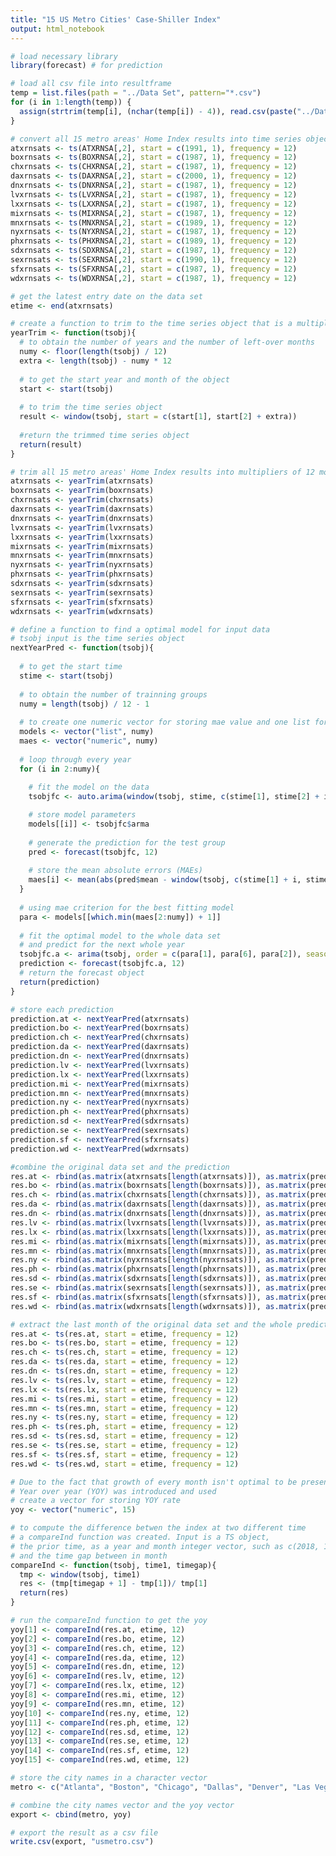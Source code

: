 ```yaml
---
title: "15 US Metro Cities' Case-Shiller Index"
output: html_notebook
---
```


```r

# load necessary library
library(forecast) # for prediction

# load all csv file into resultframe
temp = list.files(path = "../Data Set", pattern="*.csv")
for (i in 1:length(temp)) {
  assign(strtrim(temp[i], (nchar(temp[i]) - 4)), read.csv(paste("../Data Set/", temp[i], sep = "")))
}

# convert all 15 metro areas' Home Index results into time series objects
atxrnsats <- ts(ATXRNSA[,2], start = c(1991, 1), frequency = 12)
boxrnsats <- ts(BOXRNSA[,2], start = c(1987, 1), frequency = 12)
chxrnsats <- ts(CHXRNSA[,2], start = c(1987, 1), frequency = 12)
daxrnsats <- ts(DAXRNSA[,2], start = c(2000, 1), frequency = 12)
dnxrnsats <- ts(DNXRNSA[,2], start = c(1987, 1), frequency = 12)
lvxrnsats <- ts(LVXRNSA[,2], start = c(1987, 1), frequency = 12)
lxxrnsats <- ts(LXXRNSA[,2], start = c(1987, 1), frequency = 12)
mixrnsats <- ts(MIXRNSA[,2], start = c(1987, 1), frequency = 12)
mnxrnsats <- ts(MNXRNSA[,2], start = c(1989, 1), frequency = 12)
nyxrnsats <- ts(NYXRNSA[,2], start = c(1987, 1), frequency = 12)
phxrnsats <- ts(PHXRNSA[,2], start = c(1989, 1), frequency = 12)
sdxrnsats <- ts(SDXRNSA[,2], start = c(1987, 1), frequency = 12)
sexrnsats <- ts(SEXRNSA[,2], start = c(1990, 1), frequency = 12)
sfxrnsats <- ts(SFXRNSA[,2], start = c(1987, 1), frequency = 12)
wdxrnsats <- ts(WDXRNSA[,2], start = c(1987, 1), frequency = 12)

# get the latest entry date on the data set
etime <- end(atxrnsats)

# create a function to trim to the time series object that is a multiplier of 12 monthes
yearTrim <- function(tsobj){
  # to obtain the number of years and the number of left-over months
  numy <- floor(length(tsobj) / 12)
  extra <- length(tsobj) - numy * 12
  
  # to get the start year and month of the object
  start <- start(tsobj)
  
  # to trim the time series object
  result <- window(tsobj, start = c(start[1], start[2] + extra))
  
  #return the trimmed time series object
  return(result)
}

# trim all 15 metro areas' Home Index results into multipliers of 12 months
atxrnsats <- yearTrim(atxrnsats)
boxrnsats <- yearTrim(boxrnsats)
chxrnsats <- yearTrim(chxrnsats)
daxrnsats <- yearTrim(daxrnsats)
dnxrnsats <- yearTrim(dnxrnsats)
lvxrnsats <- yearTrim(lvxrnsats)
lxxrnsats <- yearTrim(lxxrnsats)
mixrnsats <- yearTrim(mixrnsats)
mnxrnsats <- yearTrim(mnxrnsats)
nyxrnsats <- yearTrim(nyxrnsats)
phxrnsats <- yearTrim(phxrnsats)
sdxrnsats <- yearTrim(sdxrnsats)
sexrnsats <- yearTrim(sexrnsats)
sfxrnsats <- yearTrim(sfxrnsats)
wdxrnsats <- yearTrim(wdxrnsats)

# define a function to find a optimal model for input data
# tsobj input is the time series object
nextYearPred <- function(tsobj){
  
  # to get the start time
  stime <- start(tsobj)
  
  # to obtain the number of trainning groups
  numy = length(tsobj) / 12 - 1
  
  # to create one numeric vector for storing mae value and one list for ARIMA parameters
  models <- vector("list", numy)
  maes <- vector("numeric", numy)
  
  # loop through every year
  for (i in 2:numy){
  
    # fit the model on the data
    tsobjfc <- auto.arima(window(tsobj, stime, c(stime[1], stime[2] + i * 12 - 1)), D = 1)

    # store model parameters
    models[[i]] <- tsobjfc$arma
    
    # generate the prediction for the test group
    pred <- forecast(tsobjfc, 12)
    
    # store the mean absolute errors (MAEs)
    maes[i] <- mean(abs(pred$mean - window(tsobj, c(stime[1] + i, stime[2]), c(stime[1] + i, stime[2] + 11))))
  }
  
  # using mae criterion for the best fitting model
  para <- models[[which.min(maes[2:numy]) + 1]]
  
  # fit the optimal model to the whole data set
  # and predict for the next whole year
  tsobjfc.a <- arima(tsobj, order = c(para[1], para[6], para[2]), seasonal = list(order = c(para[3], para[7], para[4]), period = para[5]), method = "ML")
  prediction <- forecast(tsobjfc.a, 12)
  # return the forecast object
  return(prediction)
}

# store each prediction
prediction.at <- nextYearPred(atxrnsats)
prediction.bo <- nextYearPred(boxrnsats)
prediction.ch <- nextYearPred(chxrnsats)
prediction.da <- nextYearPred(daxrnsats)
prediction.dn <- nextYearPred(dnxrnsats)
prediction.lv <- nextYearPred(lvxrnsats)
prediction.lx <- nextYearPred(lxxrnsats)
prediction.mi <- nextYearPred(mixrnsats)
prediction.mn <- nextYearPred(mnxrnsats)
prediction.ny <- nextYearPred(nyxrnsats)
prediction.ph <- nextYearPred(phxrnsats)
prediction.sd <- nextYearPred(sdxrnsats)
prediction.se <- nextYearPred(sexrnsats)
prediction.sf <- nextYearPred(sfxrnsats)
prediction.wd <- nextYearPred(wdxrnsats)

#combine the original data set and the prediction
res.at <- rbind(as.matrix(atxrnsats[length(atxrnsats)]), as.matrix(prediction.at$mean))
res.bo <- rbind(as.matrix(boxrnsats[length(boxrnsats)]), as.matrix(prediction.bo$mean))
res.ch <- rbind(as.matrix(chxrnsats[length(chxrnsats)]), as.matrix(prediction.ch$mean))
res.da <- rbind(as.matrix(daxrnsats[length(daxrnsats)]), as.matrix(prediction.da$mean))
res.dn <- rbind(as.matrix(dnxrnsats[length(dnxrnsats)]), as.matrix(prediction.dn$mean))
res.lv <- rbind(as.matrix(lvxrnsats[length(lvxrnsats)]), as.matrix(prediction.lv$mean))
res.lx <- rbind(as.matrix(lxxrnsats[length(lxxrnsats)]), as.matrix(prediction.lx$mean))
res.mi <- rbind(as.matrix(mixrnsats[length(mixrnsats)]), as.matrix(prediction.mi$mean))
res.mn <- rbind(as.matrix(mnxrnsats[length(mnxrnsats)]), as.matrix(prediction.mn$mean))
res.ny <- rbind(as.matrix(nyxrnsats[length(nyxrnsats)]), as.matrix(prediction.ny$mean))
res.ph <- rbind(as.matrix(phxrnsats[length(phxrnsats)]), as.matrix(prediction.ph$mean))
res.sd <- rbind(as.matrix(sdxrnsats[length(sdxrnsats)]), as.matrix(prediction.sd$mean))
res.se <- rbind(as.matrix(sexrnsats[length(sexrnsats)]), as.matrix(prediction.se$mean))
res.sf <- rbind(as.matrix(sfxrnsats[length(sfxrnsats)]), as.matrix(prediction.sf$mean))
res.wd <- rbind(as.matrix(wdxrnsats[length(wdxrnsats)]), as.matrix(prediction.wd$mean))

# extract the last month of the original data set and the whole prediction set
res.at <- ts(res.at, start = etime, frequency = 12)
res.bo <- ts(res.bo, start = etime, frequency = 12)
res.ch <- ts(res.ch, start = etime, frequency = 12)
res.da <- ts(res.da, start = etime, frequency = 12)
res.dn <- ts(res.dn, start = etime, frequency = 12)
res.lv <- ts(res.lv, start = etime, frequency = 12)
res.lx <- ts(res.lx, start = etime, frequency = 12)
res.mi <- ts(res.mi, start = etime, frequency = 12)
res.mn <- ts(res.mn, start = etime, frequency = 12)
res.ny <- ts(res.ny, start = etime, frequency = 12)
res.ph <- ts(res.ph, start = etime, frequency = 12)
res.sd <- ts(res.sd, start = etime, frequency = 12)
res.se <- ts(res.se, start = etime, frequency = 12)
res.sf <- ts(res.sf, start = etime, frequency = 12)
res.wd <- ts(res.wd, start = etime, frequency = 12)

# Due to the fact that growth of every month isn't optimal to be presented in one figure
# Year over year (YOY) was introduced and used
# create a vector for storing YOY rate
yoy <- vector("numeric", 15)

# to compute the difference betwen the index at two different time
# a compareInd function was created. Input is a TS object, 
# the prior time, as a year and month integer vector, such as c(2018, 1) 
# and the time gap between in month
compareInd <- function(tsobj, time1, timegap){
  tmp <- window(tsobj, time1)
  res <- (tmp[timegap + 1] - tmp[1])/ tmp[1]
  return(res)
}

# run the compareInd function to get the yoy
yoy[1] <- compareInd(res.at, etime, 12)
yoy[2] <- compareInd(res.bo, etime, 12)
yoy[3] <- compareInd(res.ch, etime, 12)
yoy[4] <- compareInd(res.da, etime, 12)
yoy[5] <- compareInd(res.dn, etime, 12)
yoy[6] <- compareInd(res.lv, etime, 12)
yoy[7] <- compareInd(res.lx, etime, 12)
yoy[8] <- compareInd(res.mi, etime, 12)
yoy[9] <- compareInd(res.mn, etime, 12)
yoy[10] <- compareInd(res.ny, etime, 12)
yoy[11] <- compareInd(res.ph, etime, 12)
yoy[12] <- compareInd(res.sd, etime, 12)
yoy[13] <- compareInd(res.se, etime, 12)
yoy[14] <- compareInd(res.sf, etime, 12)
yoy[15] <- compareInd(res.wd, etime, 12)

# store the city names in a character vector
metro <- c("Atlanta", "Boston", "Chicago", "Dallas", "Denver", "Las Vegas", "Los Angeles", "Miami", "Minneapolis", "New York", "Phoenix", "San Diego", "Seattle", "San Francisco", "Washington")

# combine the city names vector and the yoy vector
export <- cbind(metro, yoy)

# export the result as a csv file
write.csv(export, "usmetro.csv")
```
